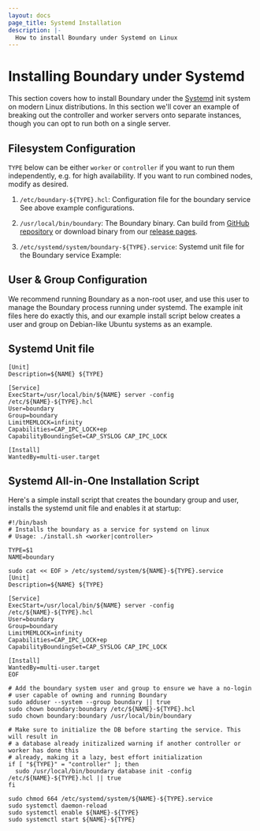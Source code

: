 ```yaml
---
layout: docs
page_title: Systemd Installation
description: |-
  How to install Boundary under Systemd on Linux
---
```


# Installing Boundary under Systemd

This section covers how to install Boundary under the [Systemd](https://systemd.io/) init system on modern Linux distributions. In this section we'll cover an example of breaking out the controller and worker servers onto separate instances, though you can opt to run both on a single server.

## Filesystem Configuration

`TYPE` below can be either `worker` or `controller` if you want to run them independently, e.g. for high availability. If you want to run combined nodes, modify as desired.

1. `/etc/boundary-${TYPE}.hcl`: Configuration file for the boundary service
   See above example configurations.

2. `/usr/local/bin/boundary`: The Boundary binary. Can build from [GitHub repository](https://github.com/hashicorp/boundary) or download binary from our [release pages](https://www.boundaryproject.io/downloads).

3. `/etc/systemd/system/boundary-${TYPE}.service`: Systemd unit file for the Boundary service
   Example:

## User & Group Configuration

We recommend running Boundary as a non-root user, and use this user to manage the Boundary process running under systemd. The example init files here do exactly this, and our example install script below creates a user and group on Debian-like Ubuntu systems as an example.

## Systemd Unit file

```
[Unit]
Description=${NAME} ${TYPE}

[Service]
ExecStart=/usr/local/bin/${NAME} server -config /etc/${NAME}-${TYPE}.hcl
User=boundary
Group=boundary
LimitMEMLOCK=infinity
Capabilities=CAP_IPC_LOCK+ep
CapabilityBoundingSet=CAP_SYSLOG CAP_IPC_LOCK

[Install]
WantedBy=multi-user.target
```

## Systemd All-in-One Installation Script

Here's a simple install script that creates the boundary group and user, installs the
systemd unit file and enables it at startup:

```
#!/bin/bash
# Installs the boundary as a service for systemd on linux
# Usage: ./install.sh <worker|controller>

TYPE=$1
NAME=boundary

sudo cat << EOF > /etc/systemd/system/${NAME}-${TYPE}.service
[Unit]
Description=${NAME} ${TYPE}

[Service]
ExecStart=/usr/local/bin/${NAME} server -config /etc/${NAME}-${TYPE}.hcl
User=boundary
Group=boundary
LimitMEMLOCK=infinity
Capabilities=CAP_IPC_LOCK+ep
CapabilityBoundingSet=CAP_SYSLOG CAP_IPC_LOCK

[Install]
WantedBy=multi-user.target
EOF

# Add the boundary system user and group to ensure we have a no-login
# user capable of owning and running Boundary
sudo adduser --system --group boundary || true
sudo chown boundary:boundary /etc/${NAME}-${TYPE}.hcl
sudo chown boundary:boundary /usr/local/bin/boundary

# Make sure to initialize the DB before starting the service. This will result in
# a database already initizalized warning if another controller or worker has done this
# already, making it a lazy, best effort initialization
if [ "${TYPE}" = "controller" ]; then
  sudo /usr/local/bin/boundary database init -config /etc/${NAME}-${TYPE}.hcl || true
fi

sudo chmod 664 /etc/systemd/system/${NAME}-${TYPE}.service
sudo systemctl daemon-reload
sudo systemctl enable ${NAME}-${TYPE}
sudo systemctl start ${NAME}-${TYPE}
```
